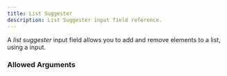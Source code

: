 ```yaml
---
title: List Suggester
description: List Suggester input field reference.
---
```



<InputFieldInfo type={InputFieldType.LIST_SUGGESTER}></InputFieldInfo>

A _list suggester_ input field allows you to add and remove elements to a list, using a <InputFieldLink type={InputFieldType.SUGGESTER}></InputFieldLink> input.

### Allowed Arguments

<InputFieldAllowedArguments type={InputFieldType.LIST_SUGGESTER}></InputFieldAllowedArguments>
